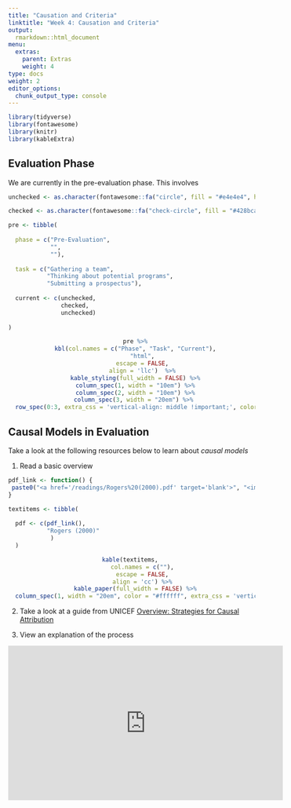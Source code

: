 ```yaml
---
title: "Causation and Criteria"
linktitle: "Week 4: Causation and Criteria"
output:
  rmarkdown::html_document
menu:
  extras:
    parent: Extras
    weight: 4
type: docs
weight: 2
editor_options: 
  chunk_output_type: console
---
```


<style>
td, th, tr, table {
    border: 0 !important;
    border-spacing:0 !important;
  }
</style>

```r
library(tidyverse)
library(fontawesome)
library(knitr)
library(kableExtra)
```

## Evaluation Phase
We are currently in the pre-evaluation phase. This involves

```r

unchecked <- as.character(fontawesome::fa("circle", fill = "#e4e4e4", height = "15px"))

checked <- as.character(fontawesome::fa("check-circle", fill = "#428bca", height = "15px"))

pre <- tibble(
  
  phase = c("Pre-Evaluation",
            "",
            ""),
  
  task = c("Gathering a team",
           "Thinking about potential programs",
           "Submitting a prospectus"),
  
  current <- c(unchecked,
               checked,
               unchecked)
  
)

```

<center>
```r
  pre %>%
  kbl(col.names = c("Phase", "Task", "Current"),
      "html",
      escape = FALSE,
      align = 'llc')  %>%
  kable_styling(full_width = FALSE) %>%
  column_spec(1, width = "10em") %>%
  column_spec(2, width = "10em") %>%
  column_spec(3, width = "20em") %>% 
  row_spec(0:3, extra_css = 'vertical-align: middle !important;', color = "#ffffff", background = "transparent") 
```
</center>

## Causal Models in Evaluation

Take a look at the following resources below to learn about *causal models*

1. Read a basic overview
```r
pdf_link <- function() {
 paste0("<a href='/readings/Rogers%20(2000).pdf' target='blank'>", "<img src='/logos/pdf-ico.png'  alt='Rogers (2000)' width='35'>", "</a>")
}

textitems <- tibble(
  
  pdf <- c(pdf_link(),
           "Rogers (2000)"
            )
  )
```

<center>
```r
kable(textitems, 
      col.names = c(""),
      escape = FALSE,
      align = 'cc') %>%
  kable_paper(full_width = FALSE) %>%
  column_spec(1, width = "20em", color = "#ffffff", extra_css = 'vertical-align: middle !important;', background = "transparent")
```
</center>

2. Take a look at a guide from UNICEF [Overview: Strategies for Causal Attribution](https://web.archive.org/web/20150424163020/http://devinfolive.info/impact_evaluation/img/downloads/Overview_Strategies_for_Causal_Attribution_ENG.pdf)

3. View an explanation of the process 

<p align="center">
<iframe width="560" height="315" src="https://www.youtube.com/embed/4lv3DJFBLqI" frameborder="0" allow="accelerometer; autoplay; encrypted-media; gyroscope; picture-in-picture" allowfullscreen></iframe>
</p>
